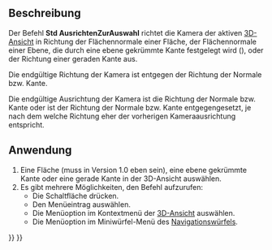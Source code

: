 <languages/>

{{Docnav/de
|[[Std_ViewFitSelection/de|AnsichtAuswahEinpassen]]
|[[Std_ViewIsometric/de|AnsichtIsometrisch]]
|[[Std_View_Menu/de|Std Menü Ansicht]]
|IconL=Std_ViewFitSelection.svg
|IconR=Std_ViewIsometric.svg
|IconC=Freecad.svg
}}

{{GuiCommand/de
|Name=Std AlignToSelection
|Name/de=Std AusrichtenZurAuswahl
|MenuLocation=Ansicht → Standardansichten → Auf die Auswahl ausrichten
|Workbenches=Alle
|Shortcut=
|Version=1.0
|SeeAlso=
}}

<span id="Description"></span>
==Beschreibung==

Der Befehl '''Std AusrichtenZurAuswahl''' richtet die Kamera der aktiven [[3D_View/de|3D-Ansicht]] in Richtung der Flächennormale einer Fläche, der Flächennormale einer Ebene, die durch eine ebene gekrümmte Kante festgelegt wird ({{Version/de|1.1}}), oder der Richtung einer geraden Kante aus.

{{Version/de|1.0}} Die endgültige Richtung der Kamera ist entgegen der Richtung der Normale bzw. Kante.

{{Version/de|1.1}} Die endgültige Ausrichtung der Kamera ist die Richtung der Normale bzw. Kante oder ist der Richtung der Normale bzw. Kante entgegengesetzt, je nach dem welche Richtung eher der vorherigen Kameraausrichtung entspricht.

<span id="Usage"></span>
==Anwendung==

# Eine Fläche (muss in Version 1.0 eben sein), eine ebene gekrümmte Kante oder eine gerade Kante in der 3D-Ansicht auswählen.
# Es gibt mehrere Möglichkeiten, den Befehl aufzurufen:
#* Die Schaltfläche {{Button|[[Image:Std_AlignToSelection.svg|16px]] [[Std_AlignToSelection/de|Auf Auswahl ausrichten]]}} drücken.
#* Den Menüeintrag {{MenuCommand|Ansicht → Standardansichten → [[Image:Std_AlignToSelection.svg|16px]] Auf Auswahl ausrichten}} auswählen.
#* Die Menüoption {{MenuCommand|[[Image:Std_AlignToSelection.svg|16px]] Auf Auswahl ausrichten}} im Kontextmenü der [[3D_View/de|3D-Ansicht]] auswählen.
#* Die Menüoption {{MenuCommand|[[Image:Std_AlignToSelection.svg|16px]] Auf die Auswahl ausrichten}} im Miniwürfel-Menü des [[Navigation_Cube/de|Navigationswürfels]].


{{Docnav/de
|[[Std_ViewFitSelection/de|AnsichtAuswahEinpassen]]
|[[Std_ViewIsometric/de|AnsichtIsometrisch]]
|[[Std_View_Menu/de|Std Menü Ansicht]]
|IconL=Std_ViewFitSelection.svg
|IconR=Std_ViewIsometric.svg
|IconC=Freecad.svg
}}

{{Std_Base_navi{{#translation:}}}}
{{Userdocnavi{{#translation:}}}}